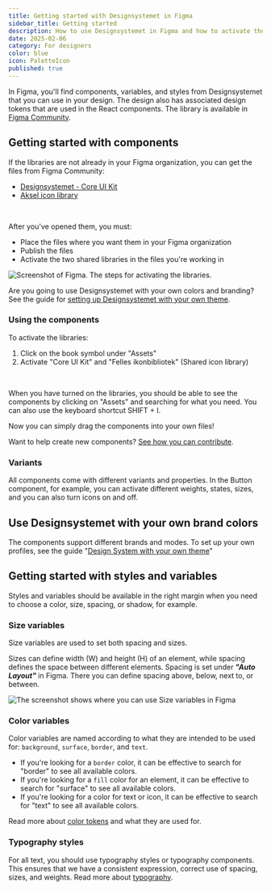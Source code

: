 ```yaml
---
title: Getting started with Designsystemet in Figma
sidebar_title: Getting started
description: How to use Designsystemet in Figma and how to activate the libraries.
date: 2025-02-06
category: For designers
color: blue
icon: PaletteIcon
published: true
---
```


In Figma, you'll find components, variables, and styles from Designsystemet that you can use in your design. The design also has associated design tokens that are used in the React components. The library is available in [Figma Community](https://www.figma.com/@designsystemet).

## Getting started with components

If the libraries are not already in your Figma organization, you can get the files from Figma Community:

- [Designsystemet - Core UI Kit](https://www.figma.com/@designsystemet)
- [Aksel icon library](https://www.figma.com/community/file/1214869602572392330)

<br />

After you've opened them, you must:

- Place the files where you want them in your Figma organization
- Publish the files
- Activate the two shared libraries in the files you're working in

<Image
  src="/img/activate-library.png"
  alt="Screenshot of Figma. The steps for activating the libraries."
  boxShadow={true}
/>

Are you going to use Designsystemet with your own colors and branding? See the guide for [setting up Designsystemet with your own theme](/en/fundamentals/for-designers/own-theme).

### Using the components

To activate the libraries:

1. Click on the book symbol under "Assets"
2. Activate "Core UI Kit" and "Felles ikonbibliotek" (Shared icon library)

<br />

When you have turned on the libraries, you should be able to see the components by clicking on "Assets" and searching for what you need. You can also use the keyboard shortcut SHIFT + I.

Now you can simply drag the components into your own files!

Want to help create new components? [See how you can contribute](/en/fundamentals/for-designers/contribute-in-figma).

### Variants

All components come with different variants and properties. In the Button component, for example, you can activate different weights, states, sizes, and you can also turn icons on and off.

<ResponsiveIframe
  src="/img/button-variant-properties.mp4"
  title="Screen recording of Figma showing how to switch between different variants of a button."
  frameBorder="0"
  allow="autoplay; fullscreen; picture-in-picture"
  allowFullScreen
  aspectRatio="16-9"
/>

## Use Designsystemet with your own brand colors

The components support different brands and modes. To set up your own profiles, see the guide "[Design System with your own theme](/en/fundamentals/for-designers/own-theme)"

<ResponsiveIframe
  src="/img/brand-variables.mp4"
  title="Screen recording of Figma showing how to switch between different brands in Figma"
  frameBorder="0"
  allow="autoplay; fullscreen; picture-in-picture"
  allowFullScreen
  aspectRatio="16-9"
/>

## Getting started with styles and variables

Styles and variables should be available in the right margin when you need to choose a color, size, spacing, or shadow, for example.

### Size variables

Size variables are used to set both spacing and sizes.

Sizes can define width (W) and height (H) of an element, while spacing defines the space between different elements. Spacing is set under _**"Auto Layout"**_ in Figma. There you can define spacing above, below, next to, or between.

<Image
  src="/img/size.png"
  alt="The screenshot shows where you can use Size variables in Figma"
  boxShadow={false}
/>

### Color variables

Color variables are named according to what they are intended to be used for: `background`, `surface`, `border`, and `text`.

- If you're looking for a `border` color, it can be effective to search for "border" to see all available colors.
- If you're looking for a `fill` color for an element, it can be effective to search for "surface" to see all available colors.
- If you're looking for a color for text or icon, it can be effective to search for "text" to see all available colors.

<ResponsiveIframe
  src="/img/color-variables.mp4"
  title="Screen recording of Figma showing how to set color variables on 'fill' and 'border'."
  frameBorder="0"
  allow="autoplay; fullscreen; picture-in-picture"
  allowFullScreen
  aspectRatio="16-9"
/>

Read more about [color tokens](/en/fundamentals/design-elements/colors) and what they are used for.

### Typography styles

For all text, you should use typography styles or typography components. This ensures that we have a consistent expression, correct use of spacing, sizes, and weights. Read more about [typography](/en/fundamentals/designelements/typography).
